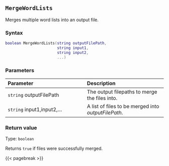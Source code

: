 ## `MergeWordLists`

Merges multiple word lists into an output file.

### Syntax {-}

``` .lua
boolean MergeWordLists(string outputFilePath,
                       string input1,
                       string input2,
                       ...)
```

### Parameters {-}

**Parameter** | **Description**
| :-- | :-- |
`string` outputFilePath | The output filepaths to merge the files into.
`string` input1,input2,... | A list of files to be merged into *outputFilePath*.

### Return value {-}

Type: `boolean` \

Returns `true` if files were successfully merged.

{{< pagebreak >}}
